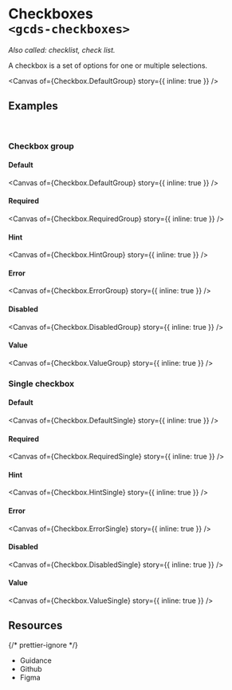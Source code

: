 
<Meta of={Checkbox} name="Overview" />

# Checkboxes<br/>`<gcds-checkboxes>`

_Also called: checklist, check list._

A checkbox is a set of options for one or multiple selections.

<Canvas of={Checkbox.DefaultGroup} story={{ inline: true }} />

## Examples

<br />

### Checkbox group

#### Default

<Canvas of={Checkbox.DefaultGroup} story={{ inline: true }} />

#### Required

<Canvas of={Checkbox.RequiredGroup} story={{ inline: true }} />

#### Hint

<Canvas of={Checkbox.HintGroup} story={{ inline: true }} />

#### Error

<Canvas of={Checkbox.ErrorGroup} story={{ inline: true }} />

#### Disabled

<Canvas of={Checkbox.DisabledGroup} story={{ inline: true }} />

#### Value

<Canvas of={Checkbox.ValueGroup} story={{ inline: true }} />

### Single checkbox

#### Default

<Canvas of={Checkbox.DefaultSingle} story={{ inline: true }} />

#### Required

<Canvas of={Checkbox.RequiredSingle} story={{ inline: true }} />

#### Hint

<Canvas of={Checkbox.HintSingle} story={{ inline: true }} />

#### Error

<Canvas of={Checkbox.ErrorSingle} story={{ inline: true }} />

#### Disabled

<Canvas of={Checkbox.DisabledSingle} story={{ inline: true }} />

#### Value

<Canvas of={Checkbox.ValueSingle} story={{ inline: true }} />

## Resources

{/* prettier-ignore */}
<ul className="resources-list">
  <li>
    <gcds-link size="regular" href="https://design-system.alpha.canada.ca/en/components/checkboxes/" target="_blank">Guidance</gcds-link>
  </li>
  <li>
    <gcds-link size="regular" href="https://github.com/cds-snc/gcds-components/tree/main/packages/web/src/components/gcds-checkboxes" target="_blank">Github</gcds-link>
  </li>
  <li>
    <gcds-link size="regular" href="https://www.figma.com/file/mh2maMG2NBtk41k1O1UGHV/Canadian-Digital-Service%E2%80%A8---GC-Design-System?type=design&node-id=462-320&mode=design&t=6AQy5Cmm6YcqHAJm-0" target="_blank">Figma</gcds-link>
  </li>
</ul>

